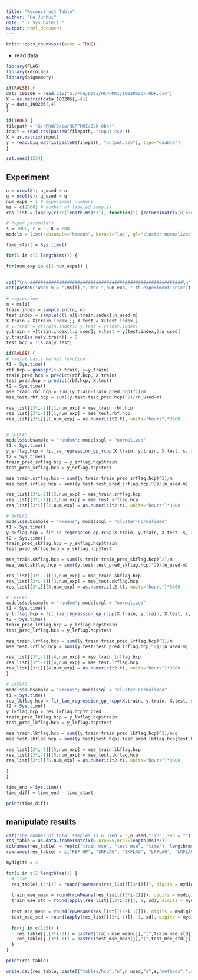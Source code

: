 ```yaml
---
title: "Reconstruct Table"
author: "He Junhui"
date: "`r Sys.Date()`"
output: html_document
---
```


```r
knitr::opts_chunk$set(echo = TRUE)
```

+ read data 

```r
library(FLAG)
library(kernlab)
library(bigmemory)
```

```r
if(FALSE) {
data_100206 = read.csv("G:/Phd/Data/HCPFMRI/1002062bk-0bk.csv")
X = as.matrix(data_100206[,-4])
y = data_100206[,4]
}
```

```r
if(TRUE) {
filepath = "G:/Phd/Data/HCPFMRI/2bk-0bk/"
input = read.csv(paste0(filepath, "input.csv"))
X = as.matrix(input)
y = read.big.matrix(paste0(filepath, "output.csv"), type="double")
}
```


```r
set.seed(1234)
```


## Experiment
```r
n = nrow(X); n_used = n
q = ncol(y); q_used = q
num_exps = 1 # experiment numbers
ms = c(2000) # number of labeled samples
res_list = lapply(c(1:(length(ms)*3)), function(i) {return(matrix(0,nrow=5,ncol=num_exps))})
```

```r
# hyper parameters
s = 1000; r = 3; K = 200
models = list(subsample="kmeans", kernel="lae", gl="cluster-normalized", root=TRUE)
```

```r
time_start = Sys.time()

for(i in c(1:length(ms))) {

for(num_exp in c(1:num_exps)) {
  

cat("\n\n##########################################################\n")  
cat(paste0("When m = ",ms[i],", the ",num_exp, "-th experiment:\n\n"))
  
# regression
m = ms[i]
train.index = sample.int(n, m)
test.index = sample(c(1:n)[-train.index],n_used-m)
X.train = X[train.index,]; X.test = X[test.index,]
# y.train = y[train.index]; y.test = y[test.index]
y.train = y[train.index,1:q_used]; y.test = y[test.index,1:q_used]
y.train[is.na(y.train)] = 0
test.hcp = !is.na(y.test)

if(FALSE) {
# radial basis kernel function
t1 = Sys.time()
rbf.hcp = gausspr(x=X.train, y=y.train)
train_pred.hcp = predict(rbf.hcp, X.train)
test_pred.hcp = predict(rbf.hcp, X.test)
t2 = Sys.time()
mse_train.rbf.hcp = sum((y.train-train_pred.hcp)^2)/m
mse_test.rbf.hcp = sum((y.test-test_pred.hcp)^2)/(n_used-m)

res_list[[3*i-2]][1,num_exp] = mse_train.rbf.hcp
res_list[[3*i-1]][1,num_exp] = mse_test.rbf.hcp
res_list[[3*i]][1,num_exp] = as.numeric(t2-t1, units="hours")*3600


# SRFLAG
models$subsample = "random"; models$gl = "normalized"
t1 = Sys.time()
y_srflag.hcp = fit_se_regression_gp_rcpp(X.train, y.train, X.test, s, r, K, models = models)
t2 = Sys.time()
train_pred_srflag.hcp = y_srflag.hcp$train
test_pred_srflag.hcp = y_srflag.hcp$test

mse_train.srflag.hcp = sum((y.train-train_pred_srflag.hcp)^2)/m
mse_test.srflag.hcp = sum((y.test-test_pred_srflag.hcp)^2)/(n_used-m)

res_list[[3*i-2]][2,num_exp] = mse_train.srflag.hcp
res_list[[3*i-1]][2,num_exp] = mse_test.srflag.hcp
res_list[[3*i]][2,num_exp] = as.numeric(t2-t1, units="hours")*3600

# SKFLAG
models$subsample = "kmeans"; models$gl = "cluster-normalized"
t1 = Sys.time()
y_skflag.hcp = fit_se_regression_gp_rcpp(X.train, y.train, X.test, s, r, K, models = models)
t2 = Sys.time()
train_pred_skflag.hcp = y_skflag.hcp$train
test_pred_skflag.hcp = y_skflag.hcp$test

mse_train.skflag.hcp = sum((y.train-train_pred_skflag.hcp)^2)/m
mse_test.skflag.hcp = sum((y.test-test_pred_skflag.hcp)^2)/(n_used-m)

res_list[[3*i-2]][3,num_exp] = mse_train.skflag.hcp
res_list[[3*i-1]][3,num_exp] = mse_test.skflag.hcp
res_list[[3*i]][3,num_exp] = as.numeric(t2-t1, units="hours")*3600

# LRFLAG
models$subsample = "random"; models$gl = "normalized"
t1 = Sys.time()
y_lrflag.hcp = fit_lae_regression_gp_rcpp(X.train, y.train, X.test, s, r, K, models = models)
t2 = Sys.time()
train_pred_lrflag.hcp = y_lrflag.hcp$train
test_pred_lrflag.hcp = y_lrflag.hcp$test

mse_train.lrflag.hcp = sum((y.train-train_pred_lrflag.hcp)^2)/m
mse_test.lrflag.hcp = sum((y.test-test_pred_lrflag.hcp)^2)/(n_used-m)

res_list[[3*i-2]][4,num_exp] = mse_train.lrflag.hcp
res_list[[3*i-1]][4,num_exp] = mse_test.lrflag.hcp
res_list[[3*i]][4,num_exp] = as.numeric(t2-t1, units="hours")*3600
}

# LKFLAG
models$subsample = "kmeans"; models$gl = "cluster-normalized"
t1 = Sys.time()
res_lkflag.hcp = fit_lae_regression_gp_rcpp(X.train, y.train, X.test, s, r, K, models = models, noise = "different")
t2 = Sys.time()
y_lkflag.hcp = res_lkflag.hcp$Y_pred
train_pred_lkflag.hcp = y_lkflag.hcp$train
test_pred_lkflag.hcp = y_lkflag.hcp$test

mse_train.lkflag.hcp = sum((y.train-train_pred_lkflag.hcp)^2)/m/q
mse_test.lkflag.hcp = sum((y.test[test.hcp]-test_pred_lkflag.hcp[test.hcp])^2)/sum(test.hcp)

res_list[[3*i-2]][5,num_exp] = mse_train.lkflag.hcp
res_list[[3*i-1]][5,num_exp] = mse_test.lkflag.hcp
res_list[[3*i]][5,num_exp] = as.numeric(t2-t1, units="hours")*3600

}
}

time_end = Sys.time()
time_diff = time_end - time_start
```

```r
print(time_diff)
```

## manipulate results
```r
cat("The number of total samples is n_used = ",n_used,":\n", sep = "")
res_table = as.data.frame(matrix(0,nrow=5,ncol=length(ms)*3))
colnames(res_table) = rep(c("train mse", "test mse", "time"), length(ms))
rownames(res_table) = c("RBF GP", "SRFLAG", "SKFLAG", "LRFLAG", "LKFLAG")

mydigits = 4

for(i in c(1:length(ms))) {
  # time
  res_table[,(3*i)] = round(rowMeans(res_list[[(3*i)]]), digits = mydigits)
  
  train_mse_mean = round(rowMeans(res_list[[(3*i-2)]]), digits = mydigits)
  train_mse_std = round(apply(res_list[[(3*i-2)]], 1, sd), digits = mydigits)
  
  test_mse_mean = round(rowMeans(res_list[[(3*i-1)]]), digits = mydigits)
  test_mse_std = round(apply(res_list[[(3*i-1)]], 1, sd), digits = mydigits)
  
  for(j in c(1:5)) {
    res_table[j,(3*i-2)] = paste0(train_mse_mean[j],"(",train_mse_std[j],")")
    res_table[j,(3*i-1)] = paste0(test_mse_mean[j],"(",test_mse_std[j],")")
  }
}

print(res_table)

```

```r
write.csv(res_table, paste0("tables/hcp","n",n_used,"s",s,"methods",".csv"))
```
